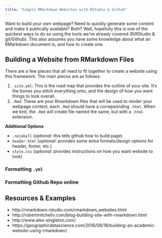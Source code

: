 ```yaml
---
title: "Simple RMarkdown Websites with RStudio & Github"
---
```


Want to build your own webpage? Need to quickly generate some content and make it publically available? Both? Well, hopefully this is one of the quickest ways to do so using the tools we've already covered (R/RStudio & git/Github). This also assumes you have some knowledge about what an RMarkdown document is, and how to create one.

## Building a Website from RMarkdown Files

There are a few pieces that all need to fit together to create a website using this framework. The main pieces are as follows:

  1. `_site.yml`: This is the road map that provides the outline of your site. It's the bones you stitch everything onto, and the design of how you want things to look overall. 
  2.  `.Rmd`: These are your Rmarkdown files that will be used to render your  webpage content, each `.Rmd` should have a correpsonding `.html`. When we knit, the `.Rmd` will create file named the same, but with a `.html` extension.

**Additional Options**

 - `.nojekyll` (*optional*: this tells github how to build page)
 - `header.html` (*optional*: provides some extra formats/design options for header, footer, etc.)
 - `style.css` (*optional*: provides instructions on how you want website to look)

### Formatting `.yml`

### Formatting Github Repo online


## Resources & Examples

 - http://rmarkdown.rstudio.com/rmarkdown_websites.html
 - http://robertmitchellv.com/blog-building-site-with-rmarkdown.html
 - http://www.alex-singleton.com/
 - https://geographicdatascience.com/2016/08/18/building-an-academic-website-using-rmarkdown/





